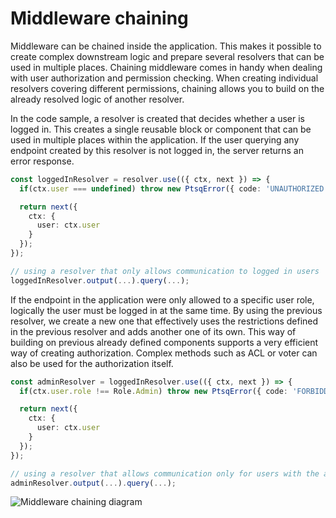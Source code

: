 # Middleware chaining

Middleware can be chained inside the application.
This makes it possible to create complex downstream logic and prepare several resolvers that can be used in multiple places.
Chaining middleware comes in handy when dealing with user authorization and permission checking.
When creating individual resolvers covering different permissions, chaining allows you to build on the already resolved logic of another resolver.

In the code sample, a resolver is created that decides whether a user is logged in.
This creates a single reusable block or component that can be used in multiple places within the application.
If the user querying any endpoint created by this resolver is not logged in, the server returns an error response.

```ts copy
const loggedInResolver = resolver.use(({ ctx, next }) => {
  if(ctx.user === undefined) throw new PtsqError({ code: 'UNAUTHORIZED' });

  return next({
    ctx: {
      user: ctx.user
    }
  });
});

// using a resolver that only allows communication to logged in users
loggedInResolver.output(...).query(...);
```

If the endpoint in the application were only allowed to a specific user role, logically the user must be logged in at the same time.
By using the previous resolver, we create a new one that effectively uses the restrictions defined in the previous resolver and adds another one of its own.
This way of building on previous already defined components supports a very efficient way of creating authorization.
Complex methods such as ACL or voter can also be used for the authorization itself.

```ts copy
const adminResolver = loggedInResolver.use(({ ctx, next }) => {
  if(ctx.user.role !== Role.Admin) throw new PtsqError({ code: 'FORBIDDEN' });

  return next({
    ctx: {
      user: ctx.user
    }
  });
});

// using a resolver that allows communication only for users with the administrator role
adminResolver.output(...).query(...);
```

![Middleware chaining diagram](/assets/middleware_chaining.png 'Middleware chaining diagram')
